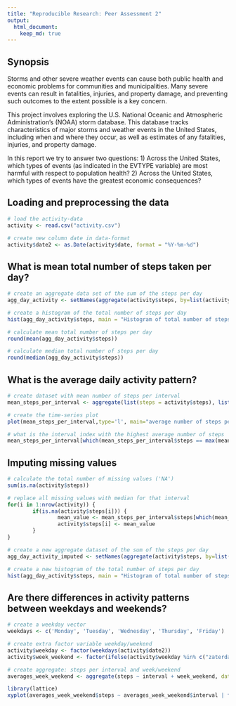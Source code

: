 ```yaml
---
title: "Reproducible Research: Peer Assessment 2"
output: 
  html_document:
    keep_md: true
---
```


## Synopsis
Storms and other severe weather events can cause both public health and economic problems for communities and municipalities. Many severe events can result in fatalities, injuries, and property damage, and preventing such outcomes to the extent possible is a key concern.

This project involves exploring the U.S. National Oceanic and Atmospheric Administration's (NOAA) storm database. This database tracks characteristics of major storms and weather events in the United States, including when and where they occur, as well as estimates of any fatalities, injuries, and property damage.

In this report we try to answer two questions: 
1) Across the United States, which types of events (as indicated in the EVTYPE variable) are most harmful with respect to population health?
2) Across the United States, which types of events have the greatest economic consequences?

## Loading and preprocessing the data
```r
# load the activity-data
activity <- read.csv("activity.csv")

# create new column date in data-format
activity$date2 <- as.Date(activity$date, format = "%Y-%m-%d")
```

## What is mean total number of steps taken per day?
```r
# create an aggregate data set of the sum of the steps per day
agg_day_activity <- setNames(aggregate(activity$steps, by=list(activity$date2), FUN=sum, na.rm=TRUE, na.action=NULL),c("date","steps"))

# create a histogram of the total number of steps per day
hist(agg_day_activity$steps, main = "Histogram of total number of steps per day", xlab = "Steps per day")

# calculate mean total number of steps per day
round(mean(agg_day_activity$steps))

# calculate median total number of steps per day
round(median(agg_day_activity$steps))

```


## What is the average daily activity pattern?
```r

# create dataset with mean number of steps per interval
mean_steps_per_interval <- aggregate(list(steps = activity$steps), list(interval=activity$interval), mean,na.rm=TRUE, na.action=NULL)

# create the time-series plot
plot(mean_steps_per_interval,type='l', main="average number of steps per interval")

# what is the interval index with the highest average number of steps
mean_steps_per_interval[which(mean_steps_per_interval$steps == max(mean_steps_per_interval$steps)),]
```


## Imputing missing values
```r

# calculate the total number of missing values ('NA')
sum(is.na(activity$steps))

# replace all missing values with median for that interval
for(i in 1:nrow(activity)) {
        if(is.na(activity$steps[i])) {
                mean_value <- mean_steps_per_interval$steps[which(mean_steps_per_interval$interval==activity$interval[i])]
                activity$steps[i] <- mean_value
        }
}

# create a new aggregate dataset of the sum of the steps per day
agg_day_activity_imputed <- setNames(aggregate(activity$steps, by=list(activity$date2), FUN=sum, na.rm=TRUE, na.action=NULL),c("date","steps"))

# create a new histogram of the total number of steps per day
hist(agg_day_activity$steps, main = "Histogram of total number of steps per day", xlab = "Steps per day")

```


## Are there differences in activity patterns between weekdays and weekends?

```r

# create a weekday vector
weekdays <- c('Monday', 'Tuesday', 'Wednesday', 'Thursday', 'Friday')

# create extra factor variable weekday/weekend
activity$weekday <- factor(weekdays(activity$date2))
activity$week_weekend <- factor(ifelse(activity$weekday %in% c("zaterdag","zondag"),"weekend","week"))

# create aggregate: steps per interval and week/weekend
averages_week_weekend <- aggregate(steps ~ interval + week_weekend, data = activity, mean)

library(lattice)
xyplot(averages_week_weekend$steps ~ averages_week_weekend$interval | factor(averages_week_weekend$week_weekend), type = "l", layout = c(1, 2), xlab = "Interval", ylab = "Number of steps")

```
